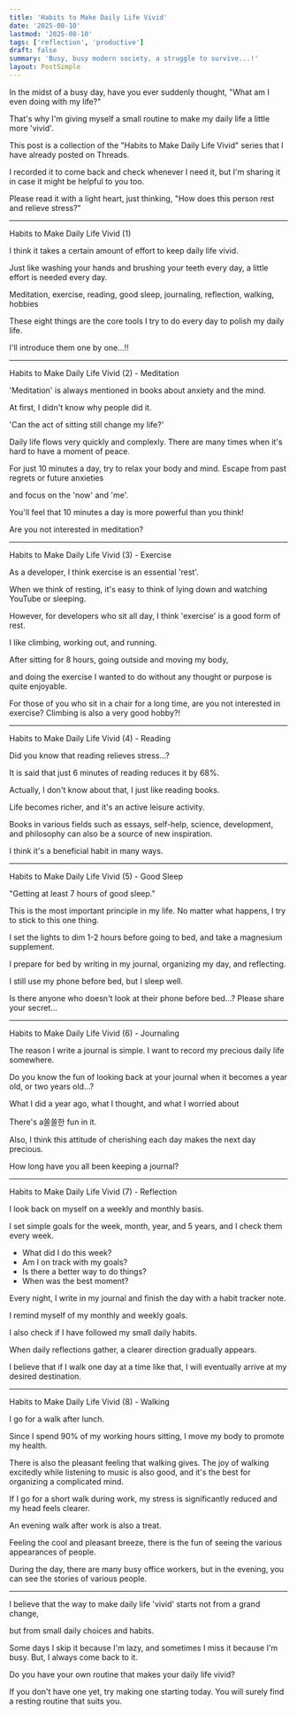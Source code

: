 ```yaml
---
title: 'Habits to Make Daily Life Vivid'
date: '2025-08-10'
lastmod: '2025-08-10'
tags: ['reflection', 'productive']
draft: false
summary: 'Busy, busy modern society, a struggle to survive...!'
layout: PostSimple
---
```


In the midst of a busy day, have you ever suddenly thought, "What am I even doing with my life?"

That's why I'm giving myself a small routine to make my daily life a little more 'vivid'.

This post is a collection of the "Habits to Make Daily Life Vivid" series that I have already posted on Threads.

I recorded it to come back and check whenever I need it, but I'm sharing it in case it might be helpful to you too.

Please read it with a light heart, just thinking,
"How does this person rest and relieve stress?"

---

Habits to Make Daily Life Vivid (1)

I think it takes a certain amount of effort to keep daily life vivid.

Just like washing your hands and brushing your teeth every day, a little effort is needed every day.

Meditation, exercise, reading, good sleep, journaling, reflection, walking, hobbies

These eight things are the core tools I try to do every day to polish my daily life.

I'll introduce them one by one...!!

---

Habits to Make Daily Life Vivid (2) - Meditation

'Meditation' is always mentioned in books about anxiety and the mind.

At first, I didn't know why people did it.

'Can the act of sitting still change my life?'

Daily life flows very quickly and complexly.
There are many times when it's hard to have a moment of peace.

For just 10 minutes a day, try to relax your body and mind.
Escape from past regrets or future anxieties

and focus on the 'now' and 'me'.

You'll feel that 10 minutes a day is more powerful than you think!

Are you not interested in meditation?

---

Habits to Make Daily Life Vivid (3) - Exercise

As a developer, I think exercise is an essential 'rest'.

When we think of resting, it's easy to think of lying down and watching YouTube or sleeping.

However, for developers who sit all day, I think 'exercise' is a good form of rest.

I like climbing, working out, and running.

After sitting for 8 hours, going outside and moving my body,

and doing the exercise I wanted to do without any thought or purpose
is quite enjoyable.

For those of you who sit in a chair for a long time, are you not interested in exercise?
Climbing is also a very good hobby?!

---

Habits to Make Daily Life Vivid (4) - Reading

Did you know that reading relieves stress...?

It is said that just 6 minutes of reading reduces it by 68%.

Actually, I don't know about that, I just like reading books.

Life becomes richer, and it's an active leisure activity.

Books in various fields such as essays, self-help, science, development, and philosophy can also be a source of new inspiration.

I think it's a beneficial habit in many ways.

---

Habits to Make Daily Life Vivid (5) - Good Sleep

"Getting at least 7 hours of good sleep."

This is the most important principle in my life.
No matter what happens, I try to stick to this one thing.

I set the lights to dim 1-2 hours before going to bed,
and take a magnesium supplement.

I prepare for bed by writing in my journal, organizing my day, and reflecting.

I still use my phone before bed,
but I sleep well.

Is there anyone who doesn't look at their phone before bed...?
Please share your secret...

---

Habits to Make Daily Life Vivid (6) - Journaling

The reason I write a journal is simple.
I want to record my precious daily life somewhere.

Do you know the fun of looking back at your journal
when it becomes a year old, or two years old...?

What I did a year ago,
what I thought, and what I worried about

There's a쏠쏠한 fun in it.

Also, I think this attitude of cherishing each day
makes the next day precious.

How long have you all been keeping a journal?

---

Habits to Make Daily Life Vivid (7) - Reflection

I look back on myself on a weekly and monthly basis.

I set simple goals for the week, month, year, and 5 years,
and I check them every week.

- What did I do this week?
- Am I on track with my goals?
- Is there a better way to do things?
- When was the best moment?

Every night, I write in my journal
and finish the day with a habit tracker note.

I remind myself of my monthly and weekly goals.

I also check if I have followed my small daily habits.

When daily reflections gather,
a clearer direction gradually appears.

I believe that if I walk one day at a time like that,
I will eventually arrive at my desired destination.

---

Habits to Make Daily Life Vivid (8) - Walking

I go for a walk after lunch.

Since I spend 90% of my working hours sitting,
I move my body to promote my health.

There is also the pleasant feeling that walking gives.
The joy of walking excitedly while listening to music is also good,
and it's the best for organizing a complicated mind.

If I go for a short walk during work,
my stress is significantly reduced
and my head feels clearer.

An evening walk after work is also a treat.

Feeling the cool and pleasant breeze,
there is the fun of seeing the various appearances of people.

During the day, there are many busy office workers,
but in the evening, you can see the stories of various people.

---

I believe that the way to make daily life 'vivid'
starts not from a grand change,

but from small daily choices and habits.

Some days I skip it because I'm lazy,
and sometimes I miss it because I'm busy.
But, I always come back to it.

Do you have your own routine
that makes your daily life vivid?

If you don't have one yet, try making one starting today.
You will surely find a resting routine that suits you.
